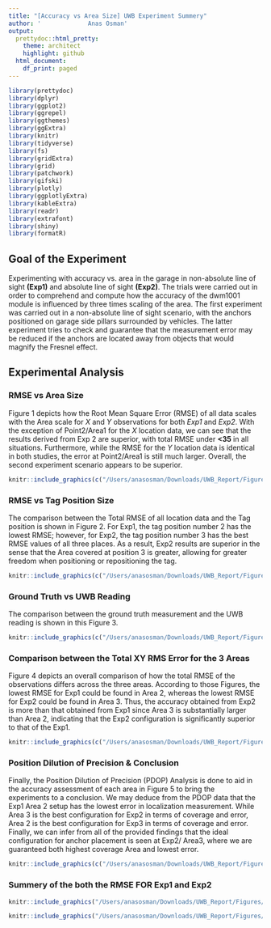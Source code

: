 ```yaml
---
title: "[Accuracy vs Area Size] UWB Experiment Summery"
author: '             Anas Osman'
output:
  prettydoc::html_pretty:
    theme: architect
    highlight: github
  html_document:
    df_print: paged
---
```


```r
library(prettydoc)
library(dplyr)
library(ggplot2)
library(ggrepel)
library(ggthemes)
library(ggExtra)
library(knitr)
library(tidyverse)
library(fs)
library(gridExtra)
library(grid)
library(patchwork)
library(gifski)
library(plotly)
library(ggplotlyExtra)
library(kableExtra)
library(readr)
library(extrafont)
library(shiny)
library(formatR)
```

## Goal of the Experiment

Experimenting with accuracy vs. area in the garage in non-absolute line of sight **(Exp1)** and absolute line of sight **(Exp2)**. The trials were carried out in order to comprehend and compute how the accuracy of the dwm1001 module is influenced by three times scaling of the area. The first experiment was carried out in a non-absolute line of sight scenario, with the anchors positioned on garage side pillars surrounded by vehicles. The latter experiment tries to check and guarantee that the measurement error may be reduced if the anchors are located away from objects that would magnify the Fresnel effect.

## Experimental Analysis

### RMSE vs Area Size

Figure 1 depicts how the Root Mean Square Error (RMSE) of all data scales with the Area scale for *X* and *Y* observations for both *Exp1* and *Exp2*. With the exception of Point2/Area1 for the *X* location data, we can see that the results derived from Exp 2 are superior, with total RMSE under **<35** in all situations. Furthermore, while the RMSE for the *Y* location data is identical in both studies, the error at Point2/Area1 is still much larger. Overall, the second experiment scenario appears to be superior.

```r
knitr::include_graphics(c("/Users/anasosman/Downloads/UWB_Report/Figures/Exp1Area.png","/Users/anasosman/Downloads/UWB_Report/Figures/Exp2Area.png"))
```
### RMSE vs Tag Position Size
The comparison between the Total RMSE of all location data and the Tag position is shown in Figure 2. For Exp1, the tag position number 2 has the lowest RMSE; however, for Exp2, the tag position number 3 has the best RMSE values of all three places. As a result, Exp2 results are superior in the sense that the Area covered at position 3 is greater, allowing for greater freedom when positioning or repositioning the tag.

```r
knitr::include_graphics(c("/Users/anasosman/Downloads/UWB_Report/Figures/Exp1Tag.png","/Users/anasosman/Downloads/UWB_Report/Figures/Exp2tag.png"))
```

### Ground Truth vs UWB Reading

The comparison between the ground truth measurement and the UWB reading is shown in this Figure 3. 

```r
knitr::include_graphics(c("/Users/anasosman/Downloads/UWB_Report/Figures/Exp1GT.png","/Users/anasosman/Downloads/UWB_Report/Figures/Exp2GT.png"))
```


### Comparison between the Total XY RMS Error for the 3 Areas

Figure 4 depicts an overall comparison of how the total RMSE of the observations differs across the three areas. According to those Figures, the lowest RMSE for Exp1 could be found in Area 2, whereas the lowest RMSE for Exp2 could be found in Area 3. Thus, the accuracy obtained from Exp2 is more than that obtained from Exp1 since Area 3 is substantially larger than Area 2, indicating that the Exp2 configuration is significantly superior to that of the Exp1.

```r
knitr::include_graphics(c("/Users/anasosman/Downloads/UWB_Report/Figures/Exp1comp.png","/Users/anasosman/Downloads/UWB_Report/Figures/Exp2comp.png"))
```

### Position Dilution of Precision & Conclusion

Finally, the Position Dilution of Precision (PDOP) Analysis is done to aid in the accuracy assessment of each area in Figure 5 to bring the experiments to a conclusion. We may deduce from the PDOP data that the Exp1 Area 2 setup has the lowest error in localization measurement. While Area 3 is the best configuration for Exp2 in terms of coverage and error, Area 2 is the best configuration for Exp3 in terms of coverage and error. Finally, we can infer from all of the provided findings that the ideal configuration for anchor placement is seen at Exp2/ Area3, where we are guaranteed both highest coverage Area and lowest error.

```r
knitr::include_graphics(c("/Users/anasosman/Downloads/UWB_Report/Figures/Exp1pdop1.png","/Users/anasosman/Downloads/UWB_Report/Figures/Exp2PDOP.png"))
```
### Summery of the both the RMSE FOR Exp1 and Exp2

```r
knitr::include_graphics("/Users/anasosman/Downloads/UWB_Report/Figures/Exp1Table.png")
```

```r
knitr::include_graphics("/Users/anasosman/Downloads/UWB_Report/Figures/Exp2Table.png")
```


